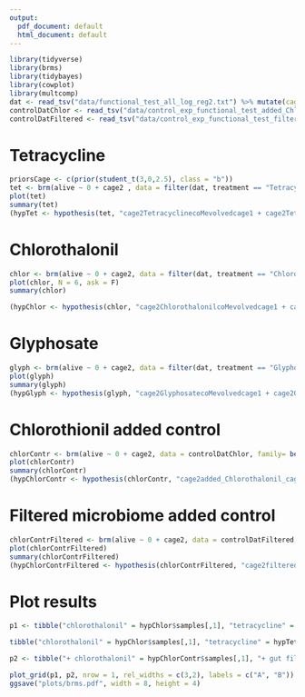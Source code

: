 ```yaml
---
output:
  pdf_document: default
  html_document: default
---
```

```r
library(tidyverse)
library(brms)
library(tidybayes)
library(cowplot)
library(multcomp)
dat <- read_tsv("data/functional_test_all_log_reg2.txt") %>% mutate(cage2 = paste(treatment, group, cage), group = factor(group, levels = c("control", "co-evolved")))
controlDatChlor <- read_tsv("data/control_exp_functional_test_added_Chlorothalonil_2020.txt") %>% mutate(group = factor(group, levels = c("control", "added_Chlorothalonil")))
controlDatFiltered <- read_tsv("data/control_exp_functional_test_filtered_microbiome_2020.txt") %>% mutate(group = factor(group, levels = c("filtered_control", "filtered_Chlorothalonil", "microbiome_free")))
```

# Tetracycline

```r
priorsCage <- c(prior(student_t(3,0,2.5), class = "b"))
tet <- brm(alive ~ 0 + cage2 , data = filter(dat, treatment == "Tetracycline"), family= bernoulli(), control = list(adapt_delta = .99, max_treedepth = 10), iter = 5000, cores = 4, prior = priorsCage)
plot(tet)
summary(tet)
(hypTet <- hypothesis(tet, "cage2TetracyclinecoMevolvedcage1 + cage2TetracyclinecoMevolvedcage2 + cage2TetracyclinecoMevolvedcage3 = cage2Tetracyclinecontrolcage1 +cage2Tetracyclinecontrolcage2 + cage2Tetracyclinecontrolcage3"))
```

# Chlorothalonil

```r
chlor <- brm(alive ~ 0 + cage2, data = filter(dat, treatment == "Chlorothalonil"), family= bernoulli(), control = list(adapt_delta = .99), iter = 5000, cores = 4, prior = priorsCage)
plot(chlor, N = 6, ask = F)
summary(chlor)

(hypChlor <- hypothesis(chlor, "cage2ChlorothalonilcoMevolvedcage1 + cage2ChlorothalonilcoMevolvedcage2 + cage2ChlorothalonilcoMevolvedcage3 = cage2Chlorothalonilcontrolcage1 +cage2Chlorothalonilcontrolcage2 + cage2Chlorothalonilcontrolcage3"))
```

# Glyphosate

```r
glyph <- brm(alive ~ 0 + cage2, data = filter(dat, treatment == "Glyphosate"), family= bernoulli(), control = list(adapt_delta = .99), iter = 5000, cores = 4, prior = priorsCage)
plot(glyph)
summary(glyph)
(hypGlyph <- hypothesis(glyph, "cage2GlyphosatecoMevolvedcage1 + cage2GlyphosatecoMevolvedcage2 + cage2GlyphosatecoMevolvedcage3 = cage2Glyphosatecontrolcage1 + cage2Glyphosatecontrolcage2 + cage2Glyphosatecontrolcage3"))
```


# Chlorothionil added control

```r
chlorContr <- brm(alive ~ 0 + cage2, data = controlDatChlor, family= bernoulli(), control = list(adapt_delta = .9999), iter = 5000, cores = 4, prior = priorsCage)
plot(chlorContr)
summary(chlorContr)
(hypChlorContr <- hypothesis(chlorContr, "cage2added_Chlorothalonil_cage1 + cage2added_Chlorothalonil_cage2 + cage2added_Chlorothalonil_cage3 = cage2control_cage1 +cage2control_cage2 + cage2control_cage2"))
```

# Filtered microbiome added control

```r
chlorContrFiltered <- brm(alive ~ 0 + cage2, data = controlDatFiltered, family= bernoulli(), control = list(adapt_delta = .99), iter = 5000, cores = 4, prior = priorsCage)
plot(chlorContrFiltered)
summary(chlorContrFiltered)
(hypChlorContrFiltered <- hypothesis(chlorContrFiltered, "cage2filtered_Chlorothalonil_cage1 + cage2filtered_Chlorothalonil_cage2 + cage2filtered_Chlorothalonil_cage3 + cage2filtered_Chlorothalonil_cage4  = cage2filtered_control_cage1 + cage2filtered_control_cage2 + cage2filtered_control_cage3 + cage2filtered_control_cage4"))
```

# Plot results

```r
p1 <- tibble("chlorothalonil" = hypChlor$samples[,1], "tetracycline" = hypTet$samples[,1], "glyphosate" = hypGlyph$samples[,1]) %>% gather(key = "contrast", value = "b") %>% group_by(contrast) %>%  ggplot(aes(x = contrast, y=b)) + stat_halfeye(point_interval = mode_hdi, .width = c(.66, .95)) + geom_hline(yintercept = 0, color = "red") + theme_minimal() + theme(axis.title.x = element_blank()) + coord_trans(limy=c(-20,20)) +  ggtitle("Past chemical exposure") + ylab("Bee survival")

tibble("chlorothalonil" = hypChlor$samples[,1], "tetracycline" = hypTet$samples[,1], "glyphosate" = hypGlyph$samples[,1]) %>% gather(key = "contrast", value = "b") %>% group_by(contrast) %>%  ggplot(aes(x = contrast, y=b)) + stat_halfeye(point_interval = mode_hdi, .width = c(.66, .95)) + geom_hline(yintercept = 0, color = "red") + theme_minimal() + theme(axis.title.x = element_blank()) +  ggtitle("Past chemical exposure") + ylab("Bee survival") + coord_trans(limy=c(0,1)) 

p2 <- tibble("+ chlorothalonil" = hypChlorContr$samples[,1], "+ gut filtrate" = hypChlorContrFiltered$samples[,1]) %>% gather(key = "contrast", value = "b") %>% group_by(contrast) %>%  ggplot(aes(x = contrast, y=b)) + stat_halfeye(point_interval = mode_hdi, .width = c(.66, .95)) + geom_hline(yintercept = 0, color = "red")  + theme_minimal() +theme(axis.title = element_blank()) + coord_trans(limy=c(-20,20)) + ggtitle("Chemical addition")

plot_grid(p1, p2, nrow = 1, rel_widths = c(3,2), labels = c("A", "B"))
ggsave("plots/brms.pdf", width = 8, height = 4)
```